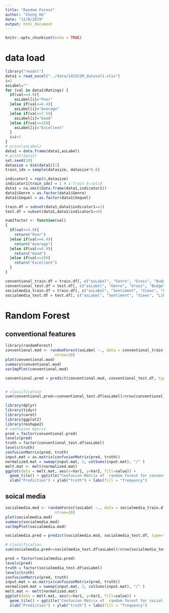 ```yaml
---
title: "Random Forest"
author: "Chong HU"
date: "12/8/2019"
output: html_document
---
```


```r
knitr::opts_chunk$set(echo = TRUE)
```


# data load
```r
library("readxl")
data1 = read_excel("../data/1415CSM_dataset1.xlsx")
i=1
asLabel=""
for (val in data1$Ratings) {
  if(val<=4.9){
    asLabel[i]="Poor"
  }else if(val<=6.4){
    asLabel[i]="Average"
  }else if(val<=7.5){
    asLabel[i]="Good"
  }else if(val<=10){
    asLabel[i]="Excellent"
  }
  i=i+1
}
# print(asLabel)
data1 = data.frame(data1,asLabel)
# print(data1)
set.seed(10)
datasize = dim(data1)[1]
train_idx = sample(datasize, datasize*0.8)

indicator1 = rep(0,datasize)
indicator1[train_idx] = 1 # 1:train 0:valid
data1 = na.omit(data.frame(data1,indicator1))
data1$Genre = as.factor(data1$Genre)
data1$Sequel = as.factor(data1$Sequel)
```

```r
train.df = subset(data1,data1$indicator1==1)
test.df = subset(data1,data1$indicator1==0)
```



```r
num2factor <- function(val)
{
  if(val<=4.9){
    return("Poor")
  }else if(val<=6.4){
    return("Average")
  }else if(val<=8.9){
    return("Good")
  }else if(val<=10){
    return("Excellent")
  }
}
```

```r
conventional_train.df = train.df[, c("asLabel", "Genre", "Gross", "Budget", "Screens", "Sequel")]
conventional_test.df = test.df[, c("asLabel", "Genre", "Gross", "Budget", "Screens", "Sequel")]
socialmedia_train.df = train.df[, c("asLabel", "Sentiment", "Views", "Likes", "Dislikes", "Comments", "Aggregate.Followers")]
socialmedia_test.df = test.df[, c("asLabel", "Sentiment", "Views", "Likes", "Dislikes", "Comments", "Aggregate.Followers")]
```

# Random Forest

## conventional features

```r
library(randomForest)
conventional.mod <- randomForest(asLabel ~., data = conventional_train.df, replace=T, importance=TRUE, 
                      ntree=20)
plot(conventional.mod)
summary(conventional.mod)
varImpPlot(conventional.mod)
```


```r
conventional.pred = predict(conventional.mod, conventional_test.df, type="response")


# classification
sum(conventional.pred==conventional_test.df$asLabel)/nrow(conventional_test.df)
```

```r
library(dplyr)
library(tidyr)
library(caret)
library(ggplot2)
library(reshape2)
# confusion matrix
pred = factor(conventional.pred)
levels(pred)
truth = factor(conventional_test.df$asLabel)
levels(truth)
confusionMatrix(pred, truth)
input.mat = as.matrix(confusionMatrix(pred, truth))
normalized.mat = sweep(input.mat, 2, colSums(input.mat), "/" )
melt.mat <- melt(normalized.mat)
ggplot(data = melt.mat, aes(x=Var1, y=Var2, fill=value)) + 
  geom_tile() + ggtitle("Confusion Matrix of  random forest for conventional features") +
  xlab("Prediction") + ylab("truth") + labs(fill = "frequency")
```


## soical media

```r
socialmedia.mod <- randomForest(asLabel ~., data = socialmedia_train.df, importance=TRUE, 
                      ntree=20)
plot(socialmedia.mod)
summary(socialmedia.mod)
varImpPlot(socialmedia.mod)
```


```r
socialmedia.pred = predict(socialmedia.mod, socialmedia_test.df, type="response")

# classification
sum(socialmedia.pred==socialmedia_test.df$asLabel)/nrow(socialmedia_test.df)
```


```r
pred = factor(socialmedia.pred)
levels(pred)
truth = factor(socialmedia_test.df$asLabel)
levels(truth)
confusionMatrix(pred, truth)
input.mat = as.matrix(confusionMatrix(pred, truth))
normalized.mat = sweep(input.mat, 2, colSums(input.mat), "/" )
melt.mat <- melt(normalized.mat)
ggplot(data = melt.mat, aes(x=Var1, y=Var2, fill=value)) + 
  geom_tile() + ggtitle("Confusion Matrix of  random forest for social media features") +
  xlab("Prediction") + ylab("truth") + labs(fill = "frequency")
```
